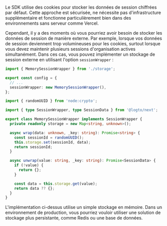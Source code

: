 Le SDK utilise des cookies pour stocker les données de session chiffrées par défaut. Cette approche est sécurisée, ne nécessite pas d'infrastructure supplémentaire et fonctionne particulièrement bien dans des environnements sans serveur comme Vercel.

Cependant, il y a des moments où vous pourriez avoir besoin de stocker les données de session de manière externe. Par exemple, lorsque vos données de session deviennent trop volumineuses pour les cookies, surtout lorsque vous devez maintenir plusieurs sessions d'organisation actives simultanément. Dans ces cas, vous pouvez implémenter un stockage de session externe en utilisant l'option `sessionWrapper` :

```ts
import { MemorySessionWrapper } from './storage';

export const config = {
  // ...
  sessionWrapper: new MemorySessionWrapper(),
};
```

```ts
import { randomUUID } from 'node:crypto';

import { type SessionWrapper, type SessionData } from '@logto/next';

export class MemorySessionWrapper implements SessionWrapper {
  private readonly storage = new Map<string, unknown>();

  async wrap(data: unknown, _key: string): Promise<string> {
    const sessionId = randomUUID();
    this.storage.set(sessionId, data);
    return sessionId;
  }

  async unwrap(value: string, _key: string): Promise<SessionData> {
    if (!value) {
      return {};
    }

    const data = this.storage.get(value);
    return data ?? {};
  }
}
```

L'implémentation ci-dessus utilise un simple stockage en mémoire. Dans un environnement de production, vous pourriez vouloir utiliser une solution de stockage plus persistante, comme Redis ou une base de données.
